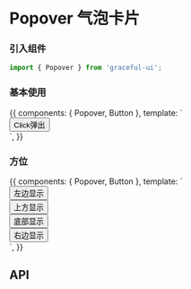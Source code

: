 

<Meta title="数据展示/Popover 气泡卡片" component={Popover} />

# Popover 气泡卡片

### 引入组件

```js
import { Popover } from 'graceful-ui';
```

### 基本使用

<Preview>
  <Story name="Basic 基本使用">
    {{
      components: { Popover, Button },
      template: `
        <div class="g-popover-demo">
          <Popover>
            <template slot="content">
              <p>这里是提示内容</p>
              <p>这里是提示内容</p>
            </template>
            <Button type="primary">
              Click弹出
            </Button>
          </Popover>
        </div>`,
    }}
  </Story>
</Preview>

### 方位

<Preview>
  <Story name="Position 方位">
    {{
      components: { Popover, Button },
      template: `
        <div class="g-popover-demo position">
          <div class="left">
            <Popover position="left">
              <template slot="content">
                <p>这里是提示内容</p>
                <p>这里是提示内容</p>
              </template>
              <Button type="primary">
                左边显示
              </Button>
            </Popover>
          </div>
          <div class="top">
            <Popover position="top">
              <template slot="content">
                <p>这里是提示内容</p>
                <p>这里是提示内容</p>
              </template>
              <Button type="primary">
                上方显示
              </Button>
          </Popover>
          </div>
          <div class="bottom">
            <Popover position="bottom">
              <template slot="content">
                <p>这里是提示内容</p>
                <p>这里是提示内容</p>
              </template>
              <Button type="primary">
                底部显示
              </Button>
          </Popover>
          </div>
          <div class="right">
            <Popover position="right">
              <template slot="content">
                <p>这里是提示内容</p>
                <p>这里是提示内容</p>
              </template>
              <Button type="primary">
                右边显示
              </Button> 
            </Popover>
          </div>
        </div>`,
    }}
  </Story>
</Preview>

## API

<Props of={Popover} />
